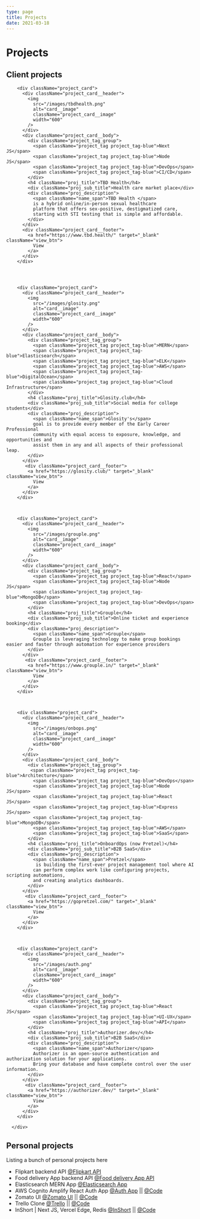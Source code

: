 ```yaml
---
type: page
title: Projects
date: 2021-03-18
---
```


# Projects


## Client projects

 <div className="project_container">

        <div className="project_card">
          <div className="project_card__header">
            <img
              src="/images/tbdhealth.png"
              alt="card__image"
              className="project_card__image"
              width="600"
            />
          </div>
          <div className="project_card__body">
            <div className="project_tag_group">
              <span className="project_tag project_tag-blue">Next JS</span>
              <span className="project_tag project_tag-blue">Node JS</span>
              <span className="project_tag project_tag-blue">DevOps</span>
              <span className="project_tag project_tag-blue">CI/CD</span>
            </div>
            <h4 className="proj_title">TBD Health</h4>
            <div className="proj_sub_title">Health care market place</div>
            <div className="proj_description">
              <span className="name_span">TBD Health </span>
              is a hybrid online/in-person sexual healthcare
              platform that offers sex-positive, destigmatized care,
              starting with STI testing that is simple and affordable.
            </div>
          </div>
          <div className="project_card__footer">
            <a href="https://www.tbd.health/" target="_blank" className="view_btn">
              View
            </a>
          </div>
        </div>




        <div className="project_card">
          <div className="project_card__header">
            <img
              src="/images/glosity.png"
              alt="card__image"
              className="project_card__image"
              width="600"
            />
          </div>
          <div className="project_card__body">
            <div className="project_tag_group">
              <span className="project_tag project_tag-blue">MERN</span>
              <span className="project_tag project_tag-blue">Elasticsearch</span>
              <span className="project_tag project_tag-blue">ELK</span>
              <span className="project_tag project_tag-blue">AWS</span>
              <span className="project_tag project_tag-blue">DigitalOcean</span>
              <span className="project_tag project_tag-blue">Cloud Infrastructure</span>
            </div>
            <h4 className="proj_title">Glosity.club</h4>
            <div className="proj_sub_title">Social media for college students</div>
            <div className="proj_description">
              <span className="name_span">Glosity's</span>
              goal is to provide every member of the Early Career Professional
              community with equal access to exposure, knowledge, and opportunities and
              assist them in any and all aspects of their professional leap.
            </div>
          </div>
           <div className="project_card__footer">
            <a href="https://glosity.club/" target="_blank" className="view_btn">
              View
            </a>
          </div>
        </div>



        <div className="project_card">
          <div className="project_card__header">
            <img
              src="/images/grouple.png"
              alt="card__image"
              className="project_card__image"
              width="600"
            />
          </div>
          <div className="project_card__body">
            <div className="project_tag_group">
              <span className="project_tag project_tag-blue">React</span>
              <span className="project_tag project_tag-blue">Node JS</span>
              <span className="project_tag project_tag-blue">MongoDB</span>
              <span className="project_tag project_tag-blue">DevOps</span>
            </div>
            <h4 className="proj_title">Grouple</h4>
            <div className="proj_sub_title">Online ticket and experience booking</div>
            <div className="proj_description">
              <span className="name_span">Grouple</span>
              Grouple is leveraging technology to make group bookings easier and faster through automation for experience providers
            </div>
          </div>
           <div className="project_card__footer">
            <a href="https://www.grouple.in/" target="_blank" className="view_btn">
              View
            </a>
          </div>
        </div>



        <div className="project_card">
          <div className="project_card__header">
            <img
              src="/images/onbops.png"
              alt="card__image"
              className="project_card__image"
              width="600"
            />
          </div>
          <div className="project_card__body">
            <div className="project_tag_group">
             <span className="project_tag project_tag-blue">Architecture</span>
              <span className="project_tag project_tag-blue">DevOps</span>
              <span className="project_tag project_tag-blue">Node JS</span>
              <span className="project_tag project_tag-blue">React JS</span>
              <span className="project_tag project_tag-blue">Express JS</span>
              <span className="project_tag project_tag-blue">MongoDB</span>
              <span className="project_tag project_tag-blue">AWS</span>
              <span className="project_tag project_tag-blue">SaaS</span>
            </div>
            <h4 className="proj_title">OnboardOps (now Pretzel)</h4>
            <div className="proj_sub_title">B2B SaaS</div>
            <div className="proj_description">
              <span className="name_span">Pretzel</span>
               is building the first-ever project management tool where AI
              can perform complex work like configuring projects, scripting automations,
              and creating analytics dashboards.
            </div>
          </div>
           <div className="project_card__footer">
            <a href="https://gopretzel.com/" target="_blank" className="view_btn">
              View
            </a>
          </div>
        </div>



        <div className="project_card">
          <div className="project_card__header">
            <img
              src="/images/auth.png"
              alt="card__image"
              className="project_card__image"
              width="600"
            />
          </div>
          <div className="project_card__body">
            <div className="project_tag_group">
              <span className="project_tag project_tag-blue">React JS</span>
              <span className="project_tag project_tag-blue">UI-UX</span>
              <span className="project_tag project_tag-blue">API</span>
            </div>
            <h4 className="proj_title">Authorizer.dev/</h4>
            <div className="proj_sub_title">B2B SaaS</div>
            <div className="proj_description">
              <span className="name_span">Authorizer</span>
              Authorizer is an open-source authentication and authorization solution for your applications.
              Bring your database and have complete control over the user information.
            </div>
          </div>
           <div className="project_card__footer">
            <a href="https://authorizer.dev/" target="_blank" className="view_btn">
              View
            </a>
          </div>
        </div>

      </div>

## Personal projects

Listing a bunch of personal projects here

- Flipkart backend API [@Flipkart API](https://github.com/adutta93/ecommerce-app-backend)
- Food delivery App backend API [@Food delivery App API](https://github.com/adutta93/food-delivery-backend)
- Elasticsearch MERN App [@Elasticsearch App](https://github.com/adutta93/mern-elasticsearch-search-app)
- AWS Cognito Amplify React Auth App [@Auth App](https://master.duklmjjsx0lyn.amplifyapp.com/) || [@Code](https://github.com/adutta93/aws-react-amplify-cognito)
- Zomato UI [@Zomato UI](https://zomato-clone-by-akash.netlify.app/) || [@Code](https://github.com/adutta93/zomato-clone)
- Trello Clone [@Trello](https://trello-clone-new-akash.netlify.app/#) || [@Code](https://github.com/adutta93/trello)
- InShort | Next JS, Vercel Edge, Redis [@InShort](https://next-js-url-shortner.vercel.app/') || [@Code](https://github.com/adutta93/next-js-url-shortner)
